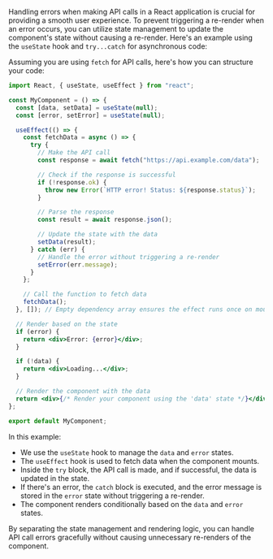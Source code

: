 Handling errors when making API calls in a React application is crucial for providing a smooth user experience. To prevent triggering a re-render when an error occurs, you can utilize state management to update the component's state without causing a re-render. Here's an example using the `useState` hook and `try...catch` for asynchronous code:

Assuming you are using `fetch` for API calls, here's how you can structure your code:

```jsx
import React, { useState, useEffect } from "react";

const MyComponent = () => {
  const [data, setData] = useState(null);
  const [error, setError] = useState(null);

  useEffect(() => {
    const fetchData = async () => {
      try {
        // Make the API call
        const response = await fetch("https://api.example.com/data");

        // Check if the response is successful
        if (!response.ok) {
          throw new Error(`HTTP error! Status: ${response.status}`);
        }

        // Parse the response
        const result = await response.json();

        // Update the state with the data
        setData(result);
      } catch (err) {
        // Handle the error without triggering a re-render
        setError(err.message);
      }
    };

    // Call the function to fetch data
    fetchData();
  }, []); // Empty dependency array ensures the effect runs once on mount

  // Render based on the state
  if (error) {
    return <div>Error: {error}</div>;
  }

  if (!data) {
    return <div>Loading...</div>;
  }

  // Render the component with the data
  return <div>{/* Render your component using the 'data' state */}</div>;
};

export default MyComponent;
```

In this example:

- We use the `useState` hook to manage the `data` and `error` states.
- The `useEffect` hook is used to fetch data when the component mounts.
- Inside the `try` block, the API call is made, and if successful, the data is updated in the state.
- If there's an error, the `catch` block is executed, and the error message is stored in the `error` state without triggering a re-render.
- The component renders conditionally based on the `data` and `error` states.

By separating the state management and rendering logic, you can handle API call errors gracefully without causing unnecessary re-renders of the component.
